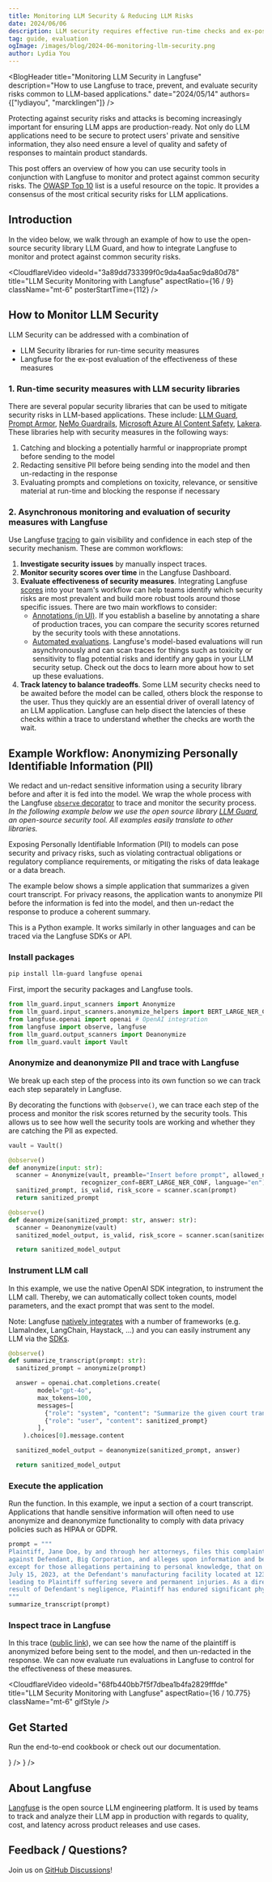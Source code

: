 ```yaml
---
title: Monitoring LLM Security & Reducing LLM Risks
date: 2024/06/06
description: LLM security requires effective run-time checks and ex-post monitoring and evaluation. Learn how to use Langfuse together with popular security libraries to protect prevent common security risks.
tag: guide, evaluation
ogImage: /images/blog/2024-06-monitoring-llm-security.png
author: Lydia You
---
```



<BlogHeader
  title="Monitoring LLM Security in Langfuse"
  description="How to use Langfuse to trace, prevent, and evaluate security risks common to LLM-based applications."
  date="2024/05/14"
  authors={["lydiayou", "marcklingen"]}
/>

Protecting against security risks and attacks is becoming increasingly important for ensuring LLM apps are production-ready. Not only do LLM applications need to be secure to protect users' private and sensitive information, they also need ensure a level of quality and safety of responses to maintain product standards.

This post offers an overview of how you can use security tools in conjunction with Langfuse to monitor and protect against common security risks. The [OWASP Top 10](https://owasp.org/www-project-top-10-for-large-language-model-applications/) list is a useful resource on the topic. It provides a consensus of the most critical security risks for LLM applications.

## Introduction

In the video below, we walk through an example of how to use the open-source security library LLM Guard, and how to integrate Langfuse to monitor and protect against common security risks.

<CloudflareVideo
  videoId="3a89dd733399f0c9da4aa5ac9da80d78"
  title="LLM Security Monitoring with Langfuse"
  aspectRatio={16 / 9}
  className="mt-6"
  posterStartTime={112}
/>

## How to Monitor LLM Security

<Callout type="info">

LLM Security can be addressed with a combination of

- LLM Security libraries for run-time security measures
- Langfuse for the ex-post evaluation of the effectiveness of these measures

</Callout>

### 1. Run-time security measures with LLM security libraries

There are several popular security libraries that can be used to mitigate security risks in LLM-based applications. These include: [LLM Guard](https://llm-guard.com), [Prompt Armor](https://promptarmor.com), [NeMo Guardrails](https://github.com/NVIDIA/NeMo-Guardrails), [Microsoft Azure AI Content Safety](https://azure.microsoft.com/en-us/products/ai-services/ai-content-safety), [Lakera](https://www.lakera.ai). These libraries help with security measures in the following ways:

1. Catching and blocking a potentially harmful or inappropriate prompt before sending to the model
2. Redacting sensitive PII before being sending into the model and then un-redacting in the response
3. Evaluating prompts and completions on toxicity, relevance, or sensitive material at run-time and blocking the response if necessary

### 2. Asynchronous monitoring and evaluation of security measures with Langfuse

Use Langfuse [tracing](/docs/tracing) to gain visibility and confidence in each step of the security mechanism. These are common workflows:

1. **Investigate security issues** by manually inspect traces.
2. **Monitor security scores over time** in the Langfuse Dashboard.
3. **Evaluate effectiveness of security measures**. Integrating Langfuse [scores](/docs/scores) into your team's workflow can help teams identify which security risks are most prevalent and build more robust tools around those specific issues. There are two main workflows to consider:
   - [Annotations (in UI)](/docs/scores/annotation). If you establish a baseline by annotating a share of production traces, you can compare the security scores returned by the security tools with these annotations.
   - [Automated evaluations](/docs/scores/model-based-evals). Langfuse's model-based evaluations will run asynchronously and can scan traces for things such as toxicity or sensitivity to flag potential risks and identify any gaps in your LLM security setup. Check out the docs to learn more about how to set up these evaluations.
4. **Track latency to balance tradeoffs**. Some LLM security checks need to be awaited before the model can be called, others block the response to the user. Thus they quickly are an essential driver of overall latency of an LLM application. Langfuse can help disect the latencies of these checks within a trace to understand whether the checks are worth the wait.

## Example Workflow: Anonymizing Personally Identifiable Information (PII)

We redact and un-redact sensitive information using a security library before and after it is fed into the model. We wrap the whole process with the Langfuse [`observe` decorator](/docs/sdk/python/decorators) to trace and monitor the security process. _In the following example below we use the open source library [LLM Guard](https://llm-guard.com), an open-source security tool. All examples easily translate to other libraries._

Exposing Personally Identifiable Information (PII) to models can pose security and privacy risks, such as violating contractual obligations or regulatory compliance requirements, or mitigating the risks of data leakage or a data breach.

The example below shows a simple application that summarizes a given court transcript. For privacy reasons, the application wants to anonymize PII before the information is fed into the model, and then un-redact the response to produce a coherent summary.

<Callout>
  This is a Python example. It works similarly in other languages and can be
  traced via the Langfuse SDKs or API.
</Callout>

<Steps>

### Install packages

```bash
pip install llm-guard langfuse openai
```

First, import the security packages and Langfuse tools.

```python
from llm_guard.input_scanners import Anonymize
from llm_guard.input_scanners.anonymize_helpers import BERT_LARGE_NER_CONF
from langfuse.openai import openai # OpenAI integration
from langfuse import observe, langfuse
from llm_guard.output_scanners import Deanonymize
from llm_guard.vault import Vault
```

### Anonymize and deanonymize PII and trace with Langfuse

We break up each step of the process into its own function so we can track each step separately in Langfuse.

By decorating the functions with `@observe()`, we can trace each step of the process and monitor the risk scores returned by the security tools. This allows us to see how well the security tools are working and whether they are catching the PII as expected.

```python
vault = Vault()

@observe()
def anonymize(input: str):
  scanner = Anonymize(vault, preamble="Insert before prompt", allowed_names=["John Doe"], hidden_names=["Test LLC"],
                    recognizer_conf=BERT_LARGE_NER_CONF, language="en")
  sanitized_prompt, is_valid, risk_score = scanner.scan(prompt)
  return sanitized_prompt

@observe()
def deanonymize(sanitized_prompt: str, answer: str):
  scanner = Deanonymize(vault)
  sanitized_model_output, is_valid, risk_score = scanner.scan(sanitized_prompt, answer)

  return sanitized_model_output
```

### Instrument LLM call

In this example, we use the native OpenAI SDK integration, to instrument the LLM call. Thereby, we can automatically collect token counts, model parameters, and the exact prompt that was sent to the model.

Note: Langfuse [natively integrates](/integrations) with a number of frameworks (e.g. LlamaIndex, LangChain, Haystack, ...) and you can easily instrument any LLM via the [SDKs](/docs/sdk).

```python
@observe()
def summarize_transcript(prompt: str):
  sanitized_prompt = anonymize(prompt)

  answer = openai.chat.completions.create(
        model="gpt-4o",
        max_tokens=100,
        messages=[
          {"role": "system", "content": "Summarize the given court transcript."},
          {"role": "user", "content": sanitized_prompt}
        ],
    ).choices[0].message.content

  sanitized_model_output = deanonymize(sanitized_prompt, answer)

  return sanitized_model_output
```

### Execute the application

Run the function. In this example, we input a section of a court transcript. Applications that handle sensitive information will often need to use anonymize and deanonymize functionality to comply with data privacy policies such as HIPAA or GDPR.

```python
prompt = """
Plaintiff, Jane Doe, by and through her attorneys, files this complaint
against Defendant, Big Corporation, and alleges upon information and belief,
except for those allegations pertaining to personal knowledge, that on or about
July 15, 2023, at the Defendant's manufacturing facility located at 123 Industrial Way, Springfield, Illinois, Defendant negligently failed to maintain safe working conditions,
leading to Plaintiff suffering severe and permanent injuries. As a direct and proximate
result of Defendant's negligence, Plaintiff has endured significant physical pain, emotional distress, and financial hardship due to medical expenses and loss of income. Plaintiff seeks compensatory damages, punitive damages, and any other relief the Court deems just and proper.
"""
summarize_transcript(prompt)
```

### Inspect trace in Langfuse

In this trace ([public link](https://cloud.langfuse.com/project/cloramnkj0002jz088vzn1ja4/traces/43213866-3038-4706-ae3a-d39e9df459a2)), we can see how the name of the plaintiff is anonymized before being sent to the model, and then un-redacted in the response. We can now evaluate run evaluations in Langfuse to control for the effectiveness of these measures.

<CloudflareVideo
  videoId="68fb440bb7f5f7dbea1b4fa2829fffde"
  title="LLM Security Monitoring with Langfuse"
  aspectRatio={16 / 10.775}
  className="mt-6"
  gifStyle
/>

</Steps>

## Get Started

Run the end-to-end cookbook or check out our documentation.


<Cards num={2}>
  <Card
    title="End-to-end cookbook"
    href="/docs/security/example-python"
    icon={<FileCode />}
  />
  <Card
    title="Documentation"
    href="/docs/security/overview"
    icon={<BookOpen />}
  />
</Cards>

## About Langfuse

[Langfuse](/docs) is the open source LLM engineering platform. It is used by teams to track and analyze their LLM app in production with regards to quality, cost, and latency across product releases and use cases.

## Feedback / Questions?

Join us on [GitHub Discussions](/gh-discussions)!
